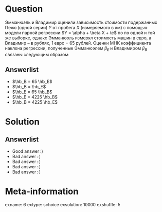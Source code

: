 Question
========
Эмманюэль и Владимир оценили зависимость стоимости подержанных Пежо (одной серии) $Y$ от пробега $X$ (измеряемого в км) с помощью модели парной регрессии $Y = \alpha + \beta X + \e$ по по одной и той же выборке, однако Эмманюэль измерял стоимость машин в евро, а Владимир – в рублях, 1 евро = 65 рублей. Оценки МНК коэффициента наклона регрессии, полученные Эмманюэлем $\beta_E$ и Владимиром $\beta_B$ связаны следующим образом:


Answerlist
----------
*  $\hb_B = 65 \hb_E$
*  $\hb_B = \hb_E$
*  $\hb_E = 65 \hb_B$
*  $\hb_E = 4225 \hb_B$
*  $\hb_B = 4225 \hb_E$

Solution
========

Answerlist
----------
*  Good answer :)
*  Bad answer :(
*  Bad answer :(
*  Bad answer :(
*  Bad answer :(

Meta-information
================
exname: 6
extype: schoice
exsolution: 10000
exshuffle: 5
